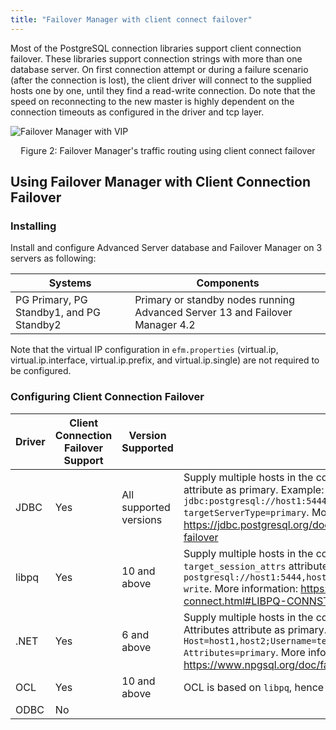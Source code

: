 ```yaml
---
title: "Failover Manager with client connect failover"
---
```


Most of the PostgreSQL connection libraries support
client connection failover. These libraries support connection strings
with more than one database server. On first connection attempt or
during a failure scenario (after the connection is lost), the client
driver will connect to the supplied hosts one by one, until they find a
read-write connection. Do note that the speed on reconnecting to the new
master is highly dependent on the connection timeouts as configured in
the driver and tcp layer.

![Failover Manager with VIP](/images/efm_with_vip.png)

<div style="text-align: center">Figure 2: Failover Manager's traffic routing using client connect failover</div>

Using Failover Manager with Client Connection Failover 
-------------------------------------------------------

### Installing

Install and configure Advanced Server database and Failover Manager on 3 servers as following:

  Systems                                    | Components
  -------------------------------------------|----------------------------------------------------------------------------- 
  PG Primary, PG Standby1, and PG Standby2   | Primary or standby nodes running Advanced Server 13 and Failover Manager 4.2
  

Note that the virtual IP configuration in `efm.properties` (virtual.ip,
virtual.ip.interface, virtual.ip.prefix, and virtual.ip.single) are not
required to be configured.

### Configuring Client Connection Failover


 Driver          | Client Connection Failover Support| Version Supported       | Configuration 
-----------------|-----------------------------------|-------------------------|---------------------------------
 JDBC            | Yes                               | All supported versions  | Supply multiple hosts in the connection string, and set the `targetServerType` attribute as primary. Example: `jdbc:postgresql://host1:5444,host2:5444/accounting?targetServerType=primary`. More information: https://jdbc.postgresql.org/documentation/head/connect.html#connection-failover 
 libpq           | Yes                               | 10 and above            | Supply multiple hosts in the connection string, and set the `target_session_attrs` attribute as read-write. Example: `postgresql://host1:5444,host2:5444/edb?target_session_attrs=read-write`. More information: https://www.postgresql.org/docs/current/libpq-connect.html#LIBPQ-CONNSTRING  
 .NET            | Yes                               | 6 and above             | Supply multiple hosts in the connection string, and set the Target Session Attributes attribute as primary. Example: `Host=host1,host2;Username=test;Password=test;Target Session Attributes=primary`. More information: https://www.npgsql.org/doc/failover-and-load-balancing.html
 OCL             | Yes                               | 10 and above            | OCL is based on `libpq`, hence check `libpq` for details. 
 ODBC            | No                                |                         |   
